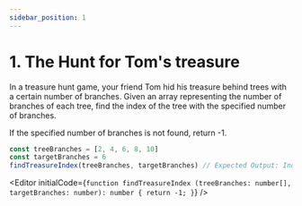 ```yaml
---
sidebar_position: 1
---
```



# 1. The Hunt for Tom's treasure

In a treasure hunt game, your friend Tom hid his treasure behind trees with a certain number of branches. Given an
array representing the number of branches of each tree, find the index of the tree with the specified number of
branches.

If the specified number of branches is not found, return -1.

```typescript
const treeBranches = [2, 4, 6, 8, 10]
const targetBranches = 6
findTreasureIndex(treeBranches, targetBranches) // Expected Output: Index of tree with 6 branches (2)
```

<Editor initialCode={`function findTreasureIndex (treeBranches: number[], targetBranches: number): number {
  return -1;
}`} />

